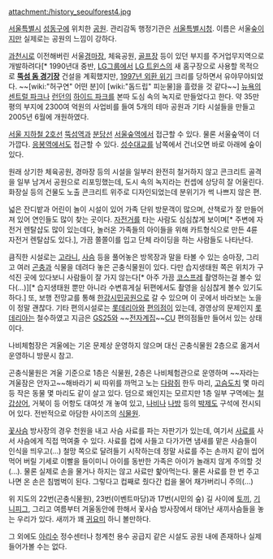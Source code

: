 attachment:/history_seoulforest4.jpg

[[서울특별시]] [[성동구]]에 위치한 [[공원]]. 관리감독 행정기관은 [[서울특별시청]]. 이름은 서울[[숲]]이지만 실제로는 공원의 느낌이 강하다.

[[과천시]]로 이전해버린 서울[[경마장]], 체육공원, [[골프장]] 등이 있던 부지를 주거업무지역으로 개발하려다[* 1990년대 중반, [[LG그룹]]에서 [[LG 트윈스]]의 새 홈구장으로 사용할 목적으로 '''[[뚝섬 돔 경기장]]''' 건설을 계획했지만, [[1997년 외환 위기]] 크리를 당하면서 유야무야되었다. ~~[wiki:"허구연" 어떤 분]이 [wiki:"돔드립" 피눈물]을 흘렸을 것 같다~~] [[뉴욕]]의 [[센트럴 파크]]나 [[런던]]의 [[하이드 파크]]를 본따 도심 속의 녹지로 만들었다고 한다. 약 35만평의 부지에 2300여 억원의 사업비를 들여 5개의 테마 공원과 기타 시설들을 만들고 2005년 6월에 개원하였다.

[[서울 지하철 2호선]] [[뚝섬역]]과 [[분당선]] [[서울숲역]]에서 접근할 수 있다. 물론 서울숲역이 더 가깝다. [[응봉역]]에서도 접근할 수 있다. [[성수대교]]를 남쪽에서 건너오면 바로 아래에 숲이 있다.

원래 상기한 체육공원, 경마장 등의 시설을 일부러 완전히 철거하지 않고 콘크리트 골격을 일부 남겨서 공원으로 리포밍했는데, 도시 속의 녹지라는 컨셉에 상당히 잘 어울린다. 화장실 등의 건물도 노출 콘크리트 위주로 디자인되었는데 분위기가 썩 나쁘지 않은 편. 

넓은 잔디밭과 어린이 놀이 시설이 있어 가족 단위 방문객이 많으며, 산책로가 잘 만들어져 있어 연인들도 많이 찾는 곳이다. [[자전거]]를 타는 사람도 심심찮게 보이며[* 주변에 자전거 렌탈샵도 많이 있는데다, 놀러온 가족들의 아이들을 위해 카트형식으로 만든 4륜 자전거 렌탈샵도 있다.], 가끔 쫄쫄이를 입고 단체 라이딩을 하는 사람들도 나타난다. 

큼직한 시설로는 [[고라니]], [[사슴]] 등을 풀어놓은 방목장과 말을 타볼 수 있는 승마장, 그리고 여러 [[곤충]]과 식물을 데려다 놓은 곤충식물원이 있다. 다만 습지생태원 쪽은 위치가 구석진 곳에 있다보니 사람들이 잘 가지 않는다[* 아주 가끔 [[코스프레]] 촬영하는걸 볼수 있다(...)][* 습지생태원 뿐만 아니라 수변휴게실 뒤편에서도 촬영을 심심찮게 볼수 있기도 하다.] 또, 보행 전망교를 통해 [[한강]]시민공원으로 갈 수 있으며 이 곳에서 바라보는 노을이 정말 괜찮다. 기타 편의시설로는 [[롯데리아]]와 [[편의점]]이 있는데, 경영상의 문제인지 [[롯데리아]]는 철수하였고 지금은 [[GS25]]와 ~~[[전자계집]]~~[[CU]] 편의점들만 들어서 있는 상태이다.

나비체험장은 겨울에는 기온 문제상 운영하지 않으며 대신 곤충식물원 2층으로 옮겨서 운영하니 방문시 참고. 

곤충식물원은 겨울 기준으로 1층은 식물원, 2층은 나비체험관으로 운영하며 ~~자라는 겨울잠은 안자고~~해바라기 씨 따위를 까먹고 노는 [[다람쥐]] 한두 마리, [[고슴도치]] 몇 마리 등 작은 동물 몇 마리도 같이 살고 있다. 덤으로 왜인지는 모르지만 1층 일부 구역에는 [[철갑상어]], 거북이 등 어항도 대여섯 개 놓여 있고, [[나비]]나 [[나방]] 등의 [[박제]]도 구석에 전시되어 있다. 전반적으로 아담한 사이즈의 [[식물원]]. 

[[꽃사슴]] 방사장의 경우 천원을 내고 사슴 사료를 파는 자판기가 있는데, 여기서 [[사료]]를 사서 사슴에게 직접 먹여줄 수 있다. 사료를 컵에 사들고 다가가면 냄새를 맡은 사슴들이 인식을 띄우고(...) 철망 쪽으로 달려들기 시작하는데 정말 사료를 주는 손까지 같이 씹어먹어 버릴 기세로 이빨을 들이미니 아이를 동반한 가족은 아이가 놀래지 않게 주의할 것(...). 물론 실제로 손을 물거나 하지는 않고 사료만 핥아먹는다. 물론 사료를 한 번 주고 나면 온 손은 침범벅이 된다. 그렇다고 컵째로 줬다간 컵을 물어 채가버리니 주의(...)

위 지도의 22번(곤충식물원), 23번(이벤트마당)과 17번(시민의 숲) 길 사이에 [[토끼]], [[기니피그]], 그리고 여름부터 겨울동안에 한해서 꽃사슴 방사장에서 태어난 새끼사슴들을 놓는 우리가 있다. 새끼가 꽤 [[귀요미]] 하니 볼만하다.

그 외에도 [[아리수]] 정수센터나 청계천 용수 공급지 같은 시설도 공원 내에 존재하나 실제 들어가볼 수는 없다.

